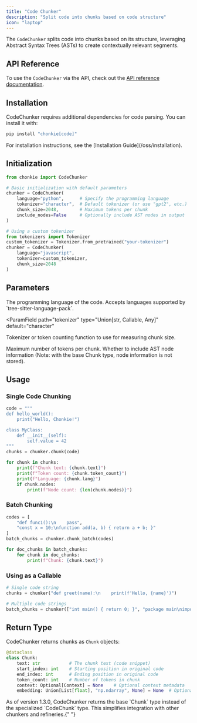 ```yaml
---
title: "Code Chunker"
description: "Split code into chunks based on code structure"
icon: "laptop"
---
```


The `CodeChunker` splits code into chunks based on its structure, leveraging Abstract Syntax Trees (ASTs) to create contextually relevant segments.

## API Reference

To use the `CodeChunker` via the API, check out the [API reference documentation](../../api/code-chunker).

## Installation

CodeChunker requires additional dependencies for code parsing. You can install it with:

```bash
pip install "chonkie[code]"
```

<Info>
  For installation instructions, see the [Installation
  Guide](/oss/installation).
</Info>

## Initialization

```python
from chonkie import CodeChunker

# Basic initialization with default parameters
chunker = CodeChunker(
    language="python",      # Specify the programming language
    tokenizer="character",  # Default tokenizer (or use "gpt2", etc.)
    chunk_size=2048,        # Maximum tokens per chunk
    include_nodes=False     # Optionally include AST nodes in output
)

# Using a custom tokenizer
from tokenizers import Tokenizer
custom_tokenizer = Tokenizer.from_pretrained("your-tokenizer")
chunker = CodeChunker(
    language="javascript",
    tokenizer=custom_tokenizer,
    chunk_size=2048
)
```

## Parameters

<ParamField path="language" type="str" required>
  The programming language of the code. Accepts languages supported by
  `tree-sitter-language-pack`.
</ParamField>

<ParamField
  path="tokenizer"
  type="Union[str, Callable, Any]"
  default="character"
>
  Tokenizer or token counting function to use for measuring chunk size.
</ParamField>

<ParamField path="chunk_size" type="int" default="2048">
  Maximum number of tokens per chunk.
</ParamField>

<ParamField path="include_nodes" type="bool" default="False">
  Whether to include AST node information (Note: with the base Chunk type, node
  information is not stored).
</ParamField>

## Usage

### Single Code Chunking

```python
code = """
def hello_world():
    print("Hello, Chonkie!")

class MyClass:
    def __init__(self):
        self.value = 42
"""
chunks = chunker.chunk(code)

for chunk in chunks:
    print(f"Chunk text: {chunk.text}")
    print(f"Token count: {chunk.token_count}")
    print(f"Language: {chunk.lang}")
    if chunk.nodes:
        print(f"Node count: {len(chunk.nodes)}")
```

### Batch Chunking

```python
codes = [
    "def func1():\n    pass",
    "const x = 10;\nfunction add(a, b) { return a + b; }"
]
batch_chunks = chunker.chunk_batch(codes)

for doc_chunks in batch_chunks:
    for chunk in doc_chunks:
        print(f"Chunk: {chunk.text}")
```

### Using as a Callable

```python
# Single code string
chunks = chunker("def greet(name):\n    print(f'Hello, {name}')")

# Multiple code strings
batch_chunks = chunker(["int main() { return 0; }", "package main\nimport \"fmt\"\nfunc main() { fmt.Println(\"Hi\") }"])
```

## Return Type

CodeChunker returns chunks as `Chunk` objects:

```python
@dataclass
class Chunk:
    text: str           # The chunk text (code snippet)
    start_index: int    # Starting position in original code
    end_index: int      # Ending position in original code
    token_count: int    # Number of tokens in chunk
    context: Optional[Context] = None    # Optional context metadata
    embedding: Union[List[float], "np.ndarray", None] = None  # Optional embedding vector
```

<Note>
  As of version 1.3.0, CodeChunker returns the base `Chunk` type instead of the
  specialized `CodeChunk` type. This simplifies integration with other chunkers
  and refineries.{" "}
</Note>
